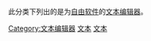 {{Portal|自由软件}}
此分类下列出的是为[[自由软件|自由软件]]的[[文本编辑器|文本编辑器]]。

[[Category:文本编辑器|Category:文本编辑器]]
[[Category:自由電腦程式設計工具|文本]]
[[Category:自由编辑软件|文本]]